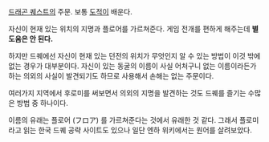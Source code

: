 {{{+2 フロ-ミ }}}

[[드래곤 퀘스트]]의 주문. 보통 [[도적]]이 배운다.

자신이 현재 있는 위치의 지명과 플로어를 가르쳐준다. 게임 전개를 편하게 해주는데 '''별 도움은 안 된다.'''

하지만 드퀘에선 자신이 현재 있는 던전의 위치가 무엇인지 알 수 있는 방법이 이것 밖에 없는 경우가 대부분이다. 자신이 있는 동굴의 이름이 사실 어처구니 없는 이름이라든가 하는 의외의 사실이 발견되기도 하므로 사용해서 손해는 없는 주문이다.

여러가지 지역에서 후로미를 써보면서 의외의 지명을 발견하는 것도 드퀘를 즐기는 수많은 방법 중 하나이다.

이름의 유래는 플로어 (フロア) 를 가르쳐준다는 것에서 유래한 것 같다. 그래서 플로미라고 읽는 한국 드퀘 공략 사이트도 있으나 일단 엔하 위키에서는 원어를 살려보았다.
